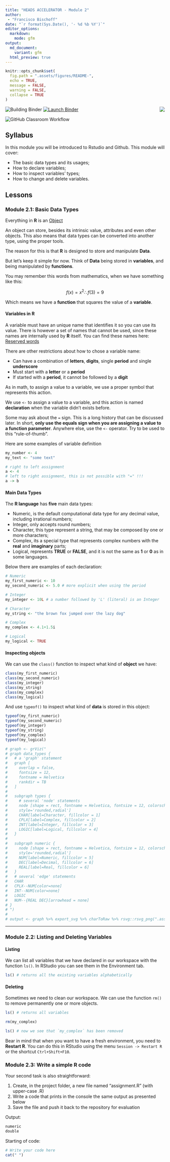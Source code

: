 ```yaml
---
title: "HEADS ACCELERATOR - Module 2"
author:
 - "Francisco Bischoff"
date: "`r format(Sys.Date(), '- %d %b %Y')`"
editor_options:
  markdown:
    mode: gfm
output:
  md_document:
    variant: gfm
  html_preview: true
---
```


<!-- README.md is generated from README.Rmd. Please edit that file -->

```r
knitr::opts_chunk$set(
  fig.path = ".assets/figures/README-",
  echo = TRUE,
  message = FALSE,
  warning = FALSE,
  collapse = TRUE
)
```

<img src=".assets/figures/logo.png" align="right" style="float:right;"/>

<!-- start badges -->
<img src="https://github.com/HEADS-UPorto/${{env.REPOSITORY_SLUG}}/workflows/Building%20Binder/badge.svg" alt="Building Binder"/>
<a href="https://mybinder.org/v2/gh/HEADS-UPorto/Rstudio_Env/main?urlpath=git-pull%3Frepo%3Dhttps%253A%252F%252Fgithub.com%252FHEADS-UPorto%252F${{env.REPOSITORY_SLUG}}%26targetPath%3Dheads%26urlpath%3Drstudio%252F%26branch%3Dmaster"><img src="https://mybinder.org/badge_logo.svg" alt="Launch Binder"/></a>

<img src="https://github.com/HEADS-UPorto/${{env.REPOSITORY_SLUG}}/workflows/GitHub%20Classroom%20Workflow/badge.svg?branch=master&event=push" alt="GitHub Classroom Workflow"/>

<!-- end badges -->

## Syllabus

In this module you will be introduced to Rstudio and Github.
This module will cover:

-   The basic data types and its usages;
-   How to declare variables;
-   How to inspect variables' types;
-   How to change and delete variables.

## Lessons

### Module 2.1: Basic Data Types

Everything in **R** is an [Object](https://cran.r-project.org/doc/manuals/r-release/R-lang.html#Objects)

An object can store, besides its intrinsic value, attributes and even other objects.
This also means that data types can be converted into another type, using the proper tools.

The reason for this is that **R** is designed to store and manipulate **Data**.

But let's keep it simple for now.
Think of **Data** being stored in **variables**, and being manipulated by **functions**.

You may remember this words from mathematics, when we have something like this:

<center>

$$ f(x) = x^2 \therefore f(3) = 9 $$

</center>

Which means we have a **function** that squares the value of a **variable**.

#### **Variables in R**

A variable must have an unique name that identifies it so you can use its value.
There is however a set of names that cannot be used, since these names are internally used by **R** itself.
You can find these names here: [Reserved words](https://stat.ethz.ch/R-manual/R-devel/library/base/html/Reserved.html)

There are other restrictions about how to chose a variable name:

-   Can have a combination of **letters**, **digits**, single **period** and single **underscore**
-   Must start with a **letter** or a **period**
-   If started with a **period**, it cannot be followed by a **digit**

As in math, to assign a value to a variable, we use a proper symbol that represents this action.

We use `<-` to assign a value to a variable, and this action is named **declaration** when the variable didn't exists before.

Some may ask about the `=` sign.
This is a long history that can be discussed later.
In short, **only use the equals sign when you are assigning a value to a function parameter**.
Anywhere else, use the `<-` operator.
Try to be used to this "rule-of-thumb".

Here are some examples of variable definition

``` r
my_number <- 4
my_text <- "some text"

# right to left assignment
a <- 4
# left to right assignment, this is not possible with "=" !!!
a -> b
```

#### **Main Data Types**

The **R language** has **five** main data types:

-   Numeric, is the default computational data type for any decimal value, including irrational numbers;
-   Integer, only accepts round numbers;
-   Character, this type represent a string, that may be composed by one or more characters;
-   Complex, its a special type that represents complex numbers with the **real** and **imaginary** parts;
-   Logical, represents **TRUE** or **FALSE**, and it is not the same as **1** or **0** as in some languages.

Below there are examples of each declaration:

```r
# Numeric
my_first_numeric <- 10
my_second_numeric <- 5.0 # more explicit when using the period

# Integer
my_integer <- 10L # a number followed by 'L' (literal) is an Integer

# Character
my_string <- "the brown fox jumped over the lazy dog"

# Complex
my_complex <- 4.1+1.5i

# Logical
my_logical <- TRUE
```

#### **Inspecting objects**

We can use the `class()` function to inspect what kind of **object** we have:

```r
class(my_first_numeric)
class(my_second_numeric)
class(my_integer)
class(my_string)
class(my_complex)
class(my_logical)
```

And use `typeof()` to inspect what kind of **data** is stored in this object:

```r
typeof(my_first_numeric)
typeof(my_second_numeric)
typeof(my_integer)
typeof(my_string)
typeof(my_complex)
typeof(my_logical)
```

```r
# graph <- grViz("
# graph data_types {
#   # a 'graph' statement
#   graph [
#     overlap = false,
#     fontsize = 12,
#     fontname = Helvetica
#     rankdir = TB
#   ]
#
#   subgraph types {
#     # several 'node' statements
#     node [shape = rect, fontname = Helvetica, fontsize = 12, colorscheme=accent7
#     style='rounded,radial']
#     CHAR[label=Character, fillcolor = 1]
#     CPLX[label=Complex, fillcolor = 2]
#     INT[label=Integer, fillcolor = 3]
#     LOGIC[label=Logical, fillcolor = 4]
#   }
#
#   subgraph numeric {
#     node [shape = rect, fontname = Helvetica, fontsize = 12, colorscheme=accent7
#     style='rounded,radial']
#     NUM[label=Numeric, fillcolor = 5]
#     DEC[label=Decimal, fillcolor = 6]
#     REAL[label=Real, fillcolor = 6]
#   }
#   # several 'edge' statements
#   CHAR
#   CPLX--NUM[color=none]
#   INT--NUM[color=none]
#   LOGIC
#   NUM--{REAL DEC}[arrowhead = none]
# }
# ")
#
# output <- graph %>% export_svg %>% charToRaw %>% rsvg::rsvg_png(".assets/figures/README-graph.png")
```

------------------------------------------------------------------------

### Module 2.2: **Listing and Deleting Variables**

#### Listing

We can list all variables that we have declared in our workspace with the function `ls()`.
In RStudio you can see them in the Environment tab.

```r
ls() # returns all the existing variables alphabetically
```

#### Deleting

Sometimes we need to clean our workspace.
We can use the function `rm()` to remove permanently one or more objects.

```r
ls() # returns all variables

rm(my_complex)

ls() # now we see that `my_complex` has been removed

```

Bear in mind that when you want to have a fresh environment, you need to **Restart R**. You can do this in RStudio using the menu `Session -> Restart R` or the shortcut `Ctrl+Shift+F10`.

### Module 2.3: Write a simple R code

Your second task is also straightforward:

1.  Create, in the project folder, a new file named "assignment.R" (with upper-case .R)
2.  Write a code that prints in the console the same output as presented below
3.  Save the file and push it back to the repository for evaluation

Output:

``` r
numeric
double
```

Starting of code:

``` r
# Write your code here
cat(" ")
```

